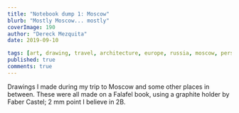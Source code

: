 ```yaml
---
title: "Notebook dump 1: Moscow"
blurb: "Mostly Moscow... mostly"
coverImage: 190
author: "Dereck Mezquita"
date: 2019-09-10

tags: [art, drawing, travel, architecture, europe, russia, moscow, personal]
published: true
comments: true
---
```


Drawings I made during my trip to Moscow and some other places in between. These were all made on a Falafel book, using a graphite holder by Faber Castel; 2 mm point I believe in 2B.

<br/>

<Figure src="/blog/20190910_notebook-dump-1-moscow/notebookDump1_1.jpeg" />

<Figure src="/blog/20190910_notebook-dump-1-moscow/notebookDump1_2.jpeg" />

<Figure src="/blog/20190910_notebook-dump-1-moscow/notebookDump1_3.jpeg" />

<Figure src="/blog/20190910_notebook-dump-1-moscow/notebookDump1_4.jpeg" />

<Figure src="/blog/20190910_notebook-dump-1-moscow/notebookDump1_5.jpeg" />

<Figure src="/blog/20190910_notebook-dump-1-moscow/notebookDump1_6.jpeg" />

<Figure src="/blog/20190910_notebook-dump-1-moscow/notebookDump1_7.jpeg" />

<Figure src="/blog/20190910_notebook-dump-1-moscow/notebookDump1_8.jpeg" />

<Figure src="/blog/20190910_notebook-dump-1-moscow/notebookDump1_9.jpeg" />

<Figure src="/blog/20190910_notebook-dump-1-moscow/notebookDump1_10.jpeg" />

<Figure src="/blog/20190910_notebook-dump-1-moscow/notebookDump1_11.jpeg" />

<Figure src="/blog/20190910_notebook-dump-1-moscow/notebookDump1_12.jpeg" />

<Figure src="/blog/20190910_notebook-dump-1-moscow/notebookDump1_13.jpeg" />

<Figure src="/blog/20190910_notebook-dump-1-moscow/notebookDump1_14.jpeg" />

<Figure src="/blog/20190910_notebook-dump-1-moscow/notebookDump1_15.jpeg" />

<Figure src="/blog/20190910_notebook-dump-1-moscow/notebookDump1_16.jpeg" />

<Figure src="/blog/20190910_notebook-dump-1-moscow/notebookDump1_17.jpeg" />

<Figure src="/blog/20190910_notebook-dump-1-moscow/notebookDump1_18.jpeg" />

<Figure src="/blog/20190910_notebook-dump-1-moscow/notebookDump1_19.jpeg" />

<Figure src="/blog/20190910_notebook-dump-1-moscow/notebookDump1_20.jpeg" />

<Figure src="/blog/20190910_notebook-dump-1-moscow/notebookDump1_21.jpeg" />

<Figure src="/blog/20190910_notebook-dump-1-moscow/notebookDump1_22.jpeg" />

<Figure src="/blog/20190910_notebook-dump-1-moscow/notebookDump1_23.jpeg" />

<Figure src="/blog/20190910_notebook-dump-1-moscow/notebookDump1_24.jpeg" />

<Figure src="/blog/20190910_notebook-dump-1-moscow/notebookDump1_25.jpeg" />

<Figure src="/blog/20190910_notebook-dump-1-moscow/notebookDump1_26.jpeg" />

<Figure src="/blog/20190910_notebook-dump-1-moscow/notebookDump1_27.jpeg" />

<Figure src="/blog/20190910_notebook-dump-1-moscow/notebookDump1_28.jpeg" />

<Figure src="/blog/20190910_notebook-dump-1-moscow/notebookDump1_29.jpeg" />

<Figure src="/blog/20190910_notebook-dump-1-moscow/notebookDump1_30.jpeg" />

<Figure src="/blog/20190910_notebook-dump-1-moscow/notebookDump1_31.jpeg" />

<Figure src="/blog/20190910_notebook-dump-1-moscow/notebookDump1_32.jpeg" />
